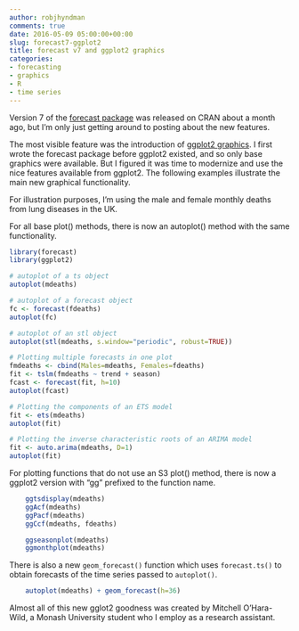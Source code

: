```yaml
---
author: robjhyndman
comments: true
date: 2016-05-09 05:00:00+00:00
slug: forecast7-ggplot2
title: forecast v7 and ggplot2 graphics
categories:
- forecasting
- graphics
- R
- time series
---
```


Version 7 of the [forecast package](https://github.com/robjhyndman/forecast) was released on CRAN about a month ago, but I'm only just getting around to posting about the new features.

The most visible feature was the introduction of [ggplot2 graphics](http://ggplot2.org/). I first wrote the forecast package before ggplot2 existed, and so only base graphics were available. But I figured it was time to modernize and use the nice features available from ggplot2. The following examples illustrate the main new graphical functionality.

For illustration purposes, I'm using the male and female monthly deaths from lung diseases in the UK.

<!-- more -->

For all base plot() methods, there is now an autoplot() method with the same functionality.


```r
library(forecast)
library(ggplot2)

# autoplot of a ts object
autoplot(mdeaths)
```

```r
# autoplot of a forecast object
fc <- forecast(fdeaths)
autoplot(fc)
```


```r
# autoplot of an stl object
autoplot(stl(mdeaths, s.window="periodic", robust=TRUE))
```

```r
# Plotting multiple forecasts in one plot
fmdeaths <- cbind(Males=mdeaths, Females=fdeaths)
fit <- tslm(fmdeaths ~ trend + season)
fcast <- forecast(fit, h=10)
autoplot(fcast)
```

```r
# Plotting the components of an ETS model
fit <- ets(mdeaths)
autoplot(fit)
```

```r
# Plotting the inverse characteristic roots of an ARIMA model
fit <- auto.arima(mdeaths, D=1)
autoplot(fit)
```

For plotting functions that do not use an S3 plot() method, there is now a ggplot2 version with "gg" prefixed to the function name.

```r
    ggtsdisplay(mdeaths)
    ggAcf(mdeaths)
    ggPacf(mdeaths)
    ggCcf(mdeaths, fdeaths)
```

```r
    ggseasonplot(mdeaths)
    ggmonthplot(mdeaths)
```

There is also a new `geom_forecast()` function which uses `forecast.ts()` to obtain forecasts of the time series passed to `autoplot()`.


```r
    autoplot(mdeaths) + geom_forecast(h=36)
```

Almost all of this new gglot2 goodness was created by Mitchell O'Hara-Wild, a Monash University student who I employ as a research assistant.
